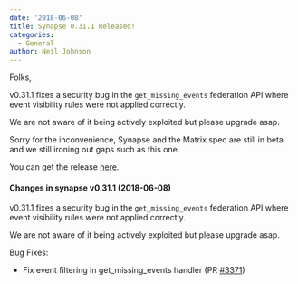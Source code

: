 ```yaml
---
date: '2018-06-08'
title: Synapse 0.31.1 Released!
categories:
  - General
author: Neil Johnson
---
```


Folks,

v0.31.1 fixes a security bug in the ``get_missing_events`` federation API where event visibility rules were not applied correctly.

We are not aware of it being actively exploited but please upgrade asap.

Sorry for the inconvenience, Synapse and the Matrix spec are still in beta and we still ironing out gaps such as this one.

You can get the release <a href="https://github.com/matrix-org/synapse/releases/tag/v0.31.1">here</a>.
<h4></h4>
<h4>Changes in synapse v0.31.1 (2018-06-08)</h4>
v0.31.1 fixes a security bug in the <code>get_missing_events</code> federation API
where event visibility rules were not applied correctly.

We are not aware of it being actively exploited but please upgrade asap.

Bug Fixes:
<ul>
 	<li>Fix event filtering in get_missing_events handler (PR <a class="issue-link js-issue-link" href="https://github.com/matrix-org/synapse/pull/3371" data-error-text="Failed to load issue title" data-id="330608172" data-permission-text="Issue title is private" data-url="https://github.com/matrix-org/synapse/issues/3371">#3371</a>)</li>
</ul>